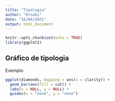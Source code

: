 ```yaml
---
title: "Tipologia"
author: "Droubi"
date: "16/04/2021"
output: html_document
---
```


```r
knitr::opts_chunk$set(echo = TRUE)
library(ggplot2)
```

## Gráfico de tipologia

Exemplo

```r
ggplot(diamonds, mapping = aes(x = clarity)) + 
  geom_bar(aes(fill = cut)) + 
  labs(x = NULL, y = NULL) + 
  guides(x = "none", y = "none")
```
